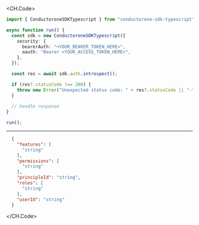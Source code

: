 
<CH.Code>
```typescript Introspect.ts
import { ConductoroneSDKTypescript } from "conductorone-sdk-typescript";

async function run() {
  const sdk = new ConductoroneSDKTypescript({
    security: {
      bearerAuth: "<YOUR_BEARER_TOKEN_HERE>",
      oauth: "Bearer <YOUR_ACCESS_TOKEN_HERE>",
    },
  });

  const res = await sdk.auth.introspect();

  if (res?.statusCode !== 200) {
    throw new Error("Unexpected status code: " + res?.statusCode || "-");
  }
  
  // handle response
}

run();
```
---

```json Example Response
  {
    "features": [
      "string"
    ],
    "permissions": [
      "string"
    ],
    "principleId": "string",
    "roles": [
      "string"
    ],
    "userId": "string"
  }
```
</CH.Code>
